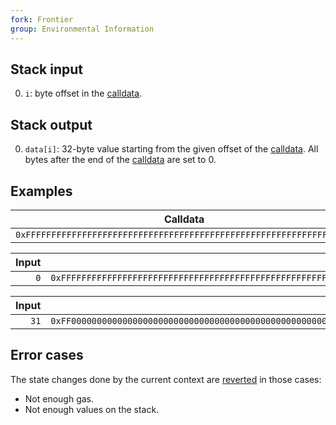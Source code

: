 ```yaml
---
fork: Frontier
group: Environmental Information
---
```


## Stack input

0. `i`: byte offset in the [calldata](/about).

## Stack output

0. `data[i]`: 32-byte value starting from the given offset of the [calldata](/about). All bytes after the end of the [calldata](/about) are set to 0.

## Examples

| Calldata |
|----------|
| `0xFFFFFFFFFFFFFFFFFFFFFFFFFFFFFFFFFFFFFFFFFFFFFFFFFFFFFFFFFFFFFFFF` |

| Input | Output |
|------:|-------:|
| `0` | `0xFFFFFFFFFFFFFFFFFFFFFFFFFFFFFFFFFFFFFFFFFFFFFFFFFFFFFFFFFFFFFFFF` |

| Input | Output |
|------:|-------:|
| `31` | `0xFF00000000000000000000000000000000000000000000000000000000000000` |

## Error cases

The state changes done by the current context are [reverted](#FD) in those cases:
- Not enough gas.
- Not enough values on the stack.
